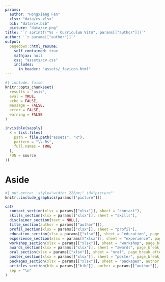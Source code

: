 ```yaml
---
params:
  author: "Hongxiang Fan"
  xlsx: "data/cv.xlsx"
  bib: "data/cv.bib"
  picture: "data/cv.png"
title: '`r sprintf("%s - Curriculum Vitæ", params[["author"]])`'
author: '`r params[["author"]]`'
output:
  pagedown::html_resume:
    self_contained: true
    mathjax: null
    css: "assets/cv.css"
    includes:
      in_header: "assets/_favicon.html"
---
```


```r
#| include: false
knitr::opts_chunk$set(
  results = "asis",
  eval = TRUE,
  echo = FALSE,
  message = FALSE,
  error = FALSE,
  warning = FALSE
)

invisible(sapply(
  X = list.files(
    path = file.path("assets", "R"),
    pattern = "\\.R$",
    full.names = TRUE
  ),
  FUN = source
))
```

# Aside

```r
#| out.extra: 'style="width: 226px;" id="picture"'
knitr::include_graphics(params[["picture"]])
```

```r
cat(
  contact_section(xlsx = params[["xlsx"]], sheet = "contact"),
  skills_section(xlsx = params[["xlsx"]], sheet = "skills"),
  disclaimer_section(text = NULL),
  title_section(author = params[["author"]]),
  profil_section(xlsx = params[["xlsx"]], sheet = "profil"),
  education_section(xlsx = params[["xlsx"]], sheet = "education", page_break_after = FALSE),
  experience_section(xlsx = params[["xlsx"]], sheet = "experience", page_break_after = FALSE),
  workshop_section(xlsx = params[["xlsx"]], sheet = "workshop", page_break_after = FALSE, colour = "#33333"),
  awards_section(xlsx = params[["xlsx"]], sheet = "awards", page_break_after = FALSE, colour = "#33333"),
  oral_section(xlsx = params[["xlsx"]], sheet = "oral", page_break_after = FALSE, colour = "#33333"),
  poster_section(xlsx = params[["xlsx"]], sheet = "poster", page_break_after = FALSE, colour = "#33333"),
  packages_section(xlsx = params[["xlsx"]], sheet = "packages", author = params[["author"]], page_break_after = FALSE),
  articles_section(bib = params[["bib"]], author = params[["author"]], page_break_after = FALSE, only_first = F),
  sep = "\n"
)
```
